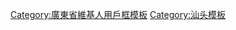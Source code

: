 {{Userbox
  |id=[[File:Shantou.jpg|40px|汕头]]
  |id-c=#CCFF00
  |info=這個用戶曾经或现在住在'''[[汕头]]'''。
  |info-c=lightblue
  |info-s=9
  |border-c=#000000
}}


<includeonly>[[Category:汕头维基人|{{PAGENAME}}]]</includeonly>
<noinclude>
<noinclude>
[[Category:廣東省維基人用戶框模板]]
[[Category:汕头模板]]
</noinclude>